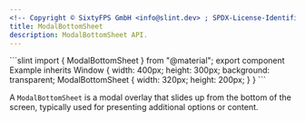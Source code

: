 ```yaml
---
<!-- Copyright © SixtyFPS GmbH <info@slint.dev> ; SPDX-License-Identifier: MIT -->
title: ModalBottomSheet
description: ModalBottomSheet API.
---
```



<CodeSnippetMD imagePath="" noScreenShot scale="3" imageWidth="300" imageHeight="200" imageAlt="">
```slint
import { ModalBottomSheet } from "@material";
export component Example inherits Window {
    width: 400px;
    height: 300px;
    background: transparent;
    ModalBottomSheet {
        width: 320px;
        height: 200px;
    }
}
```
</CodeSnippetMD>

A `ModalBottomSheet` is a modal overlay that slides up from the bottom of the screen, typically used for presenting additional options or content.

